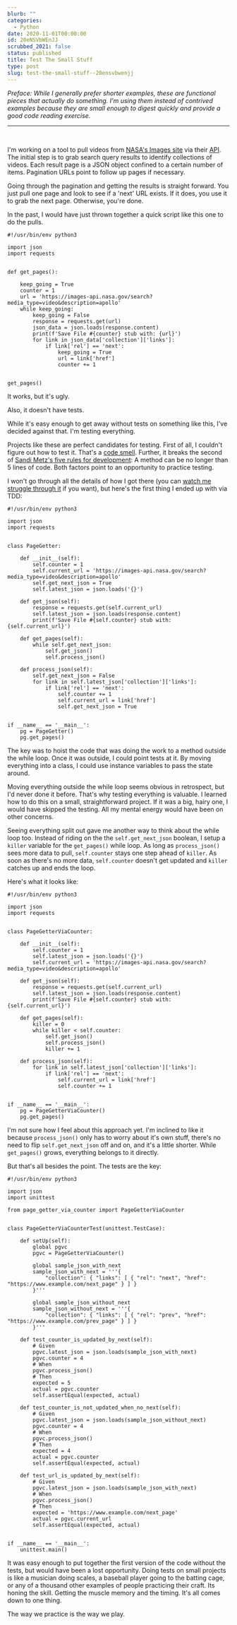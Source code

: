 ```yaml
---
blurb: ""
categories:
  - Python
date: 2020-11-01T00:00:00
id: 20eNSVbWEnJJ
scrubbed_2021: false
status: published
title: Test The Small Stuff
type: post
slug: test-the-small-stuff--20ensvbwenjj
---
```


_Preface: While I generally prefer shorter examples, these are functional pieces that actually do something. I'm using them instead of contrived examples because they are small enough to digest quickly and provide a good code reading exercise._

---


<br />

I'm working on a tool to pull videos from [NASA's Images site](https://images.nasa.gov) via their [API](https://images.nasa.gov/docs/images.nasa.gov_api_docs.pdf). The initial step is to grab search query results to identify collections of videos. Each result page is a JSON object confined to a certain number of items. Pagination URLs point to follow up pages if necessary.

Going through the pagination and getting the results is straight forward. You just pull one page and look to see if a 'next' URL exists. If it does, you use it to grab the next page. Otherwise, you're done. 

In the past, I would have just thrown together a quick script like this one to do the pulls. 

```python{numberLines: true}
#!/usr/bin/env python3

import json
import requests


def get_pages():
    
    keep_going = True
    counter = 1
    url = 'https://images-api.nasa.gov/search?media_type=video&description=apollo'
    while keep_going:
        keep_going = False
        response = requests.get(url)
        json_data = json.loads(response.content)
        print(f'Save File #{counter} stub with: {url}')
        for link in json_data['collection']['links']:
            if link['rel'] == 'next':
                keep_going = True
                url = link['href']
                counter += 1


get_pages()
```

It works, but it's ugly. 

Also, it doesn't have tests. 

While it's easy enough to get away without tests on something like this, I've decided against that. I'm testing everything. 

Projects like these are perfect candidates for testing. First of all, I couldn't figure out how to test it. That's a [code smell](https://en.wikipedia.org/wiki/Code_smell). Further, it breaks the second of [Sandi Metz's five rules for development](https://gist.github.com/sdball/4567190): A method can be no longer than 5 lines of code. Both factors point to an opportunity to practice testing.

I won't go through all the details of how I got there (you can [watch me struggle through it](/stream-notes-2020-10-31/) if you want), but here's the first thing I ended up with via TDD:

```python{numberLines: true}
#!/usr/bin/env python3

import json
import requests


class PageGetter:

    def __init__(self):
        self.counter = 1
        self.current_url = 'https://images-api.nasa.gov/search?media_type=video&description=apollo'
        self.get_next_json = True
        self.latest_json = json.loads('{}')

    def get_json(self):
        response = requests.get(self.current_url)
        self.latest_json = json.loads(response.content)
        print(f'Save File #{self.counter} stub with: {self.current_url}')

    def get_pages(self):
        while self.get_next_json:
            self.get_json()
            self.process_json()

    def process_json(self):
        self.get_next_json = False
        for link in self.latest_json['collection']['links']:
            if link['rel'] == 'next':
                self.counter += 1
                self.current_url = link['href']
                self.get_next_json = True


if __name__ == '__main__':
    pg = PageGetter()
    pg.get_pages()
```

The key was to hoist the code that was doing the work to a method outside the while loop. Once it was outside, I could point tests at it. By moving everything into a class, I could use instance variables to pass the state around. 

Moving everything outside the while loop seems obvious in retrospect, but I'd never done it before. That's why testing everything is valuable. I learned how to do this on a small, straightforward project. If it was a big, hairy one, I would have skipped the testing. All my mental energy would have been on other concerns. 

Seeing everything split out gave me another way to think about the while loop too. Instead of riding on the the `self.get_next_json` boolean, I setup a `killer` variable for the `get_pages()` while loop. As long as `process_json()` sees more data to pull, `self.counter` stays one step ahead of `killer`. As soon as there's no more data, `self.counter` doesn't get updated and `killer` catches up and ends the loop. 

Here's what it looks like:

```python{numberLines: true}
#!/usr/bin/env python3

import json
import requests


class PageGetterViaCounter:

    def __init__(self):
        self.counter = 1
        self.latest_json = json.loads('{}')
        self.current_url = 'https://images-api.nasa.gov/search?media_type=video&description=apollo'

    def get_json(self):
        response = requests.get(self.current_url)
        self.latest_json = json.loads(response.content)
        print(f'Save File #{self.counter} stub with: {self.current_url}')

    def get_pages(self):
        killer = 0
        while killer < self.counter:
            self.get_json()
            self.process_json()
            killer += 1

    def process_json(self):
        for link in self.latest_json['collection']['links']:
            if link['rel'] == 'next':
                self.current_url = link['href']
                self.counter += 1


if __name__ == '__main__':
    pg = PageGetterViaCounter()
    pg.get_pages()
```




I'm not sure how I feel about this approach yet. I'm inclined to like it because `process_json()` only has to worry about it's own stuff, there's no need to flip `self.get_next_json` off and on, and it's a little shorter. While `get_pages()` grows, everything belongs to it directly. 

But that's all besides the point. The tests are the key:

```python{numberLines: true}
#!/usr/bin/env python3

import json
import unittest

from page_getter_via_counter import PageGetterViaCounter


class PageGetterViaCounterTest(unittest.TestCase):

    def setUp(self):
        global pgvc
        pgvc = PageGetterViaCounter()

        global sample_json_with_next
        sample_json_with_next = '''{
            "collection": { "links": [ { "rel": "next", "href": "https://www.example.com/next_page" } ] }
        }'''

        global sample_json_without_next
        sample_json_without_next = '''{
            "collection": { "links": [ { "rel": "prev", "href": "https://www.example.com/prev_page" } ] }
        }'''

    def test_counter_is_updated_by_next(self):
        # Given
        pgvc.latest_json = json.loads(sample_json_with_next)
        pgvc.counter = 4
        # When
        pgvc.process_json()
        # Then
        expected = 5
        actual = pgvc.counter
        self.assertEqual(expected, actual)

    def test_counter_is_not_updated_when_no_next(self):
        # Given
        pgvc.latest_json = json.loads(sample_json_without_next)
        pgvc.counter = 4
        # When
        pgvc.process_json()
        # Then
        expected = 4
        actual = pgvc.counter
        self.assertEqual(expected, actual)

    def test_url_is_updated_by_next(self):
        # Given
        pgvc.latest_json = json.loads(sample_json_with_next)
        # When
        pgvc.process_json()
        # Then
        expected = 'https://www.example.com/next_page'
        actual = pgvc.current_url
        self.assertEqual(expected, actual)


if __name__ == '__main__':
    unittest.main()
```

It was easy enough to put together the first version of the code without the tests, but would have been a lost opportunity. Doing tests on small projects is like a musician doing scales, a baseball player going to the batting cage, or any of a thousand other examples of people practicing their craft. Its honing the skill. Getting the muscle memory and the timing. It's all comes down to one thing.

The way we practice is the way we play.